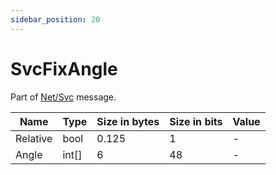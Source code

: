 ```yaml
---
sidebar_position: 20
---
```


# SvcFixAngle

Part of [Net/Svc](../netsvc) message.

<!-- @dem-gen-begin:SvcFixAngle -->
| Name | Type | Size in bytes | Size in bits | Value |
| --- | --- | --- | --- | --- |
| Relative | bool | 0.125 | 1 | - |
| Angle | int[] | 6 | 48 | - |

<!-- @dem-gen-end:SvcFixAngle -->

